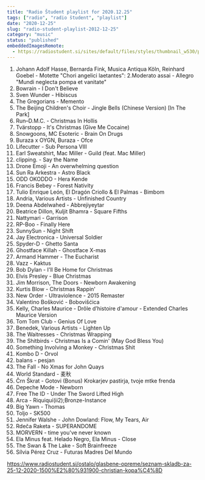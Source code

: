 ```yaml
---
title: "Radio Študent playlist for 2020.12.25"
tags: ["radio", "radio študent", "playlist"]
date: "2020-12-25"
slug: "radio-student-playlist-2012-12-25"
category: "music"
status: "published"
embeddedImagesRemote:
  - https://radiostudent.si/sites/default/files/styles/thumbnail_w530/public/slike/2020-12-25-seznam-skladb-za-25-12-2020-1500%E2%80%931900-christian-kopa%C4%8D-120729.jpg
---
```



1. Johann Adolf Hasse, Bernarda Fink, Musica Antiqua Köln, Reinhard Goebel - Motette "Chori angelici laetantes": 2.Moderato assai - Allegro "Mundi neglecta pompa et vanitate"
2. Bowrain - I Don't Believe
3. Sven Wunder - Hibiscus
4. The Gregorians - Memento
5. The Beijing Children's Choir - Jingle Bells (Chinese Version) [In The Park]
6. Run–D.M.C. - Christmas In Hollis
7. Tvärstopp - It's Christmas (Give Me Cocaine)
8. Snowgoons, MC Esoteric - Brain On Drugs
9. Buraza x OYGN, Buraza - Ofce
10. Lifecutter - Sub Persona VIII
11. Earl Sweatshirt, Mac Miller - Guild (feat. Mac Miller)
12. clipping. - Say the Name
13. Drone Emoji - An overwhelming question
14. Sun Ra Arkestra - Astro Black
15. ODD OKODDO - Hera Kende
16. Francis Bebey - Forest Nativity
17. Tulio Enrique León, El Dragón Criollo & El Palmas - Bimbom
18. Andria, Various Artists - Unfinished Country
19. Deena Abdelwahed - Abbrejiyeytar
20. Beatrice Dillon, Kuljit Bhamra - Square Fifths
21. Nattymari - Garrison
22. RP-Boo - Finally Here
23. SunnySun - Night Shift
24. Jay Electronica - Universal Soldier
25. Spyder-D - Ghetto Santa
26. Ghostface Killah - Ghostface X-mas
27. Armand Hammer - The Eucharist
28. Vazz - Kaktus
29. Bob Dylan - I'll Be Home for Christmas
30. Elvis Presley - Blue Christmas
31. Jim Morrison, The Doors - Newborn Awakening
32. Kurtis Blow - Christmas Rappin'
33. New Order - Ultraviolence - 2015 Remaster
34. Valentino Bošković - Bobovišćica
35. Kelly, Charles Maurice - Drôle d’histoire d'amour - Extended Charles Maurice Version
36. Tom Tom Club - Genius Of Love
37. Benedek, Various Artists - Lighten Up
38. The Waitresses - Christmas Wrapping
39. The Shitbirds - Christmas Is a Comin' (May God Bless You)
40. Something Involving a Monkey - Christmas Shit
41. Kombo D - Orvol
42. balans - pesjan
43. The Fall - No Xmas for John Quays
44. World Standard - 麦秋
45. Črn Škrat - Gotovi (Bonus) Krokarjev pastirja, tvoje mtke frenda
46. Depeche Mode - Newborn
47. Free The ID - Under The Sword Lifted High
48. Arca - Riquiquí(ii2);Bronze-Instance
49. Big Yawn - Thomas
50. Toljo - SK500
51. Jennifer Walshe - John Dowland: Flow, My Tears, Air
52. Rdeča Raketa - SUPERANDOME
53. MORVERN - time you've never known
54. Ela Minus feat. Helado Negro, Ela Minus - Close
55. The Swan & The Lake - Soft Brainfreeze
56. Sílvia Pérez Cruz - Futuras Madres Del Mundo

https://www.radiostudent.si/ostalo/glasbene-opreme/seznam-skladb-za-25-12-2020-1500%E2%80%931900-christian-kopa%C4%8D

<div
  style={{
    gridArea: "1/1",
    position: "relative",
    placeItems: "center",
    display: "grid",
  }}
>
  <GatsbyImage
    style={{ marginTop: "2em" }}
    imgStyle={{ border: "3px dotted tomato" }}
    alt=""
    image={getImage(props.remoteImages[0])}
  />
</div>
